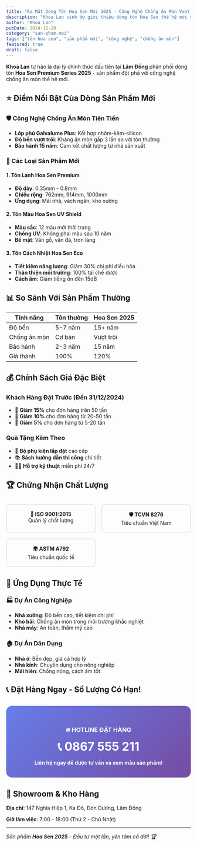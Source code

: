 ```yaml
---
title: "Ra Mắt Dòng Tôn Hoa Sen Mới 2025 - Công Nghệ Chống Ăn Mòn Vượt Trội"
description: "Khoa Lan vinh dự giới thiệu dòng tôn Hoa Sen thế hệ mới với công nghệ chống ăn mòn tiên tiến, bảo hành lên đến 15 năm."
author: "Khoa Lan"
pubDate: 2024-12-20
category: "san-pham-moi"
tags: ["tôn hoa sen", "sản phẩm mới", "công nghệ", "chống ăn mòn"]
featured: true
draft: false
---
```


**Khoa Lan** tự hào là đại lý chính thức đầu tiên tại **Lâm Đồng** phân phối dòng tôn **Hoa Sen Premium Series 2025** - sản phẩm đột phá với công nghệ chống ăn mòn thế hệ mới.

## ⭐ Điểm Nổi Bật Của Dòng Sản Phẩm Mới

### 🛡️ Công Nghệ Chống Ăn Mòn Tiên Tiến

- **Lớp phủ Galvalume Plus**: Kết hợp nhôm-kẽm-silicon
- **Độ bền vượt trội**: Kháng ăn mòn gấp 3 lần so với tôn thường
- **Bảo hành 15 năm**: Cam kết chất lượng từ nhà sản xuất

### 🌟 Các Loại Sản Phẩm Mới

#### 1. Tôn Lạnh Hoa Sen Premium
- **Độ dày**: 0.35mm - 0.8mm
- **Chiều rộng**: 762mm, 914mm, 1000mm
- **Ứng dụng**: Mái nhà, vách ngăn, kho xưởng

#### 2. Tôn Màu Hoa Sen UV Shield
- **Màu sắc**: 12 màu mới thời trang
- **Chống UV**: Không phai màu sau 10 năm
- **Bề mặt**: Vân gỗ, vân đá, trơn láng

#### 3. Tôn Cách Nhiệt Hoa Sen Eco
- **Tiết kiệm năng lượng**: Giảm 30% chi phí điều hòa
- **Thân thiện môi trường**: 100% tái chế được
- **Cách âm**: Giảm tiếng ồn đến 15dB

## 📊 So Sánh Với Sản Phẩm Thường

| Tính năng | Tôn thường | Hoa Sen 2025 |
|-----------|------------|--------------|
| Độ bền | 5-7 năm | 15+ năm |
| Chống ăn mòn | Cơ bản | Vượt trội |
| Bảo hành | 2-3 năm | 15 năm |
| Giá thành | 100% | 120% |

## 💰 Chính Sách Giá Đặc Biệt

### Khách Hàng Đặt Trước (Đến 31/12/2024)

- 🎯 **Giảm 15%** cho đơn hàng trên 50 tấn
- 🎯 **Giảm 10%** cho đơn hàng từ 20-50 tấn  
- 🎯 **Giảm 5%** cho đơn hàng từ 5-20 tấn

### Quà Tặng Kèm Theo

- 🔧 **Bộ phụ kiện lắp đặt** cao cấp
- 📚 **Sách hướng dẫn thi công** chi tiết
- 👨‍🔧 **Hỗ trợ kỹ thuật** miễn phí 24/7

## 🏆 Chứng Nhận Chất Lượng

<div style="display: grid; grid-template-columns: repeat(auto-fit, minmax(200px, 1fr)); gap: 1rem; margin: 2rem 0;">
  <div style="text-align: center; padding: 1rem; border: 2px solid #e2e8f0; border-radius: 8px;">
    <strong>🌟 ISO 9001:2015</strong><br/>
    Quản lý chất lượng
  </div>
  <div style="text-align: center; padding: 1rem; border: 2px solid #e2e8f0; border-radius: 8px;">
    <strong>🛡️ TCVN 8276</strong><br/>
    Tiêu chuẩn Việt Nam
  </div>
  <div style="text-align: center; padding: 1rem; border: 2px solid #e2e8f0; border-radius: 8px;">
    <strong>🌍 ASTM A792</strong><br/>
    Tiêu chuẩn quốc tế
  </div>
</div>

## 🎯 Ứng Dụng Thực Tế

### 🏭 Dự Án Công Nghiệp
- **Nhà xưởng**: Độ bền cao, tiết kiệm chi phí
- **Kho bãi**: Chống ăn mòn trong môi trường khắc nghiệt
- **Nhà máy**: An toàn, thẩm mỹ cao

### 🏠 Dự Án Dân Dụng  
- **Nhà ở**: Bền đẹp, giá cả hợp lý
- **Nhà kính**: Chuyên dụng cho nông nghiệp
- **Mái hiên**: Chống nóng, cách âm tốt

## 📞 Đặt Hàng Ngay - Số Lượng Có Hạn!

<div style="background: linear-gradient(135deg, #667eea 0%, #764ba2 100%); color: white; padding: 2rem; border-radius: 1rem; text-align: center; margin: 2rem 0;">
  <h3 style="color: white; margin-bottom: 1rem;">🔥 HOTLINE ĐẶT HÀNG</h3>
  <p style="font-size: 2rem; font-weight: bold; margin: 1rem 0;">
    📞 0867 555 211
  </p>
  <p style="margin: 0;">
    <strong>Liên hệ ngay để được tư vấn và xem mẫu sản phẩm!</strong>
  </p>
</div>

## 📍 Showroom & Kho Hàng

**Địa chỉ**: 147 Nghĩa Hiệp 1, Ka Đô, Đơn Dương, Lâm Đồng

**Giờ làm việc**: 7:00 - 18:00 (Thứ 2 - Chủ Nhật)

---

*Sản phẩm **Hoa Sen 2025** - Đầu tư một lần, yên tâm cả đời! 🏆* 